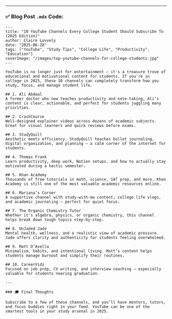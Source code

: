 
---

### ✅ Blog Post `.mdx` Code:

```mdx
---
title: "10 YouTube Channels Every College Student Should Subscribe To (2025 Edition)"
author: Claire Lovvely
date: "2025-06-28"
tags: ["YouTube", "Study Tips", "College Life", "Productivity", "Education"]
coverImage: "/images/top-youtube-channels-for-college-students.jpg"
---

YouTube is no longer just for entertainment — it's a treasure trove of educational and motivational content for students. If you're in college in 2025, these 10 channels can completely transform how you study, focus, and manage student life.

## 1. Ali Abdaal
A former doctor who now teaches productivity and note-taking, Ali’s content is clear, actionable, and perfect for students juggling many priorities.

## 2. CrashCourse
Well-designed explainer videos across dozens of academic subjects. Great for visual learners and quick reviews before exams.

## 3. StudyQuill
Aesthetic meets efficiency. StudyQuill teaches bullet journaling, digital organization, and planning — a calm corner of the internet for students.

## 4. Thomas Frank
Learn productivity, deep work, Notion setups, and how to actually stay motivated during a hectic semester.

## 5. Khan Academy
Thousands of free tutorials in math, science, SAT prep, and more. Khan Academy is still one of the most valuable academic resources online.

## 6. Mariana’s Corner
A supportive channel with study-with-me content, college life vlogs, and academic journaling — perfect for quiet focus.

## 7. The Organic Chemistry Tutor
Whether it's algebra, physics, or organic chemistry, this channel helps break down tough topics step-by-step.

## 8. UnJaded Jade
Mental health, wellness, and a realistic view of academic pressure. Jade offers clarity and authenticity for students feeling overwhelmed.

## 9. Matt D’Avella
Minimalism, habits, and intentional living. Matt’s content helps students manage burnout and simplify their routines.

## 10. CareerVidz
Focused on job prep, CV writing, and interview coaching — especially valuable for students nearing graduation.

---

### 🎓 Final Thoughts

Subscribe to a few of these channels, and you’ll have mentors, tutors, and focus buddies right in your feed. YouTube can be one of the smartest tools in your study arsenal in 2025.

